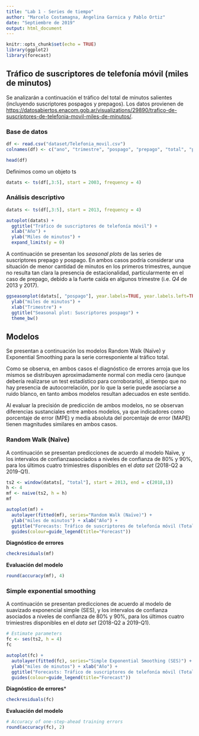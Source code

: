 ```yaml
---
title: "Lab 1 - Series de tiempo"
author: "Marcelo Costamagna, Angelina Garnica y Pablo Ortiz"
date: "Septiembre de 2019"
output: html_document
---
```


```r
knitr::opts_chunk$set(echo = TRUE)
library(ggplot2)
library(forecast)
```

## Tráfico de suscriptores de telefonía móvil (miles de minutos)

Se analizarán a continuación el tráfico del total de minutos salientes (incluyendo suscriptores pospagos y prepagos). Los datos provienen de  <https://datosabiertos.enacom.gob.ar/visualizations/29890/trafico-de-suscriptores-de-telefonia-movil-miles-de-minutos/>.


### Base de datos
```r
df <- read.csv("dataset/Telefonia_movil.csv")
colnames(df) <- c("ano", "trimestre", "pospago", "prepago", "total", "periodo") # Cambio de nombre de variables
```

```r
head(df)
```

Definimos como un objeto ts

```r
datats <- ts(df[,3:5], start = 2003, frequency = 4)
```

### Análisis descriptivo

```r
datats <- ts(df[,3:5], start = 2013, frequency = 4)

autoplot(datats) +
  ggtitle("Tráfico de suscriptores de telefonía móvil") +
  xlab("Año") +
  ylab("Miles de minutos") +
  expand_limits(y = 0)
```

A continuación se presentan los *seasonal plots* de las series de suscriptores prepago y pospago. En ambos casos podría considerar una situación de menor cantidad de minutos en los primeros trimestres, aunque no resulta tan clara la presencia de estacionalidad, particularmente en el caso de prepago, debido a la fuerte caida en algunos trimestre (i.e. *Q4* de 2013 y 2017). 


```r
ggseasonplot(datats[, "pospago"], year.labels=TRUE, year.labels.left=TRUE) +
  ylab("miles de minutos") +
  xlab("Trimestre") +
  ggtitle("Seasonal plot: Suscriptores pospago") +
  theme_bw()
```

## Modelos
Se presentan a continuación los modelos Random Walk (Naïve) y Exponential Smoothing para la serie corresponiente al tráfico total.

Como se observa, en ambos casos el diagnóstico de errores arroja que los mismos se distribuyen aproximadamente normal con media cero (aunque debería realizarse un test estadístico para corroborarlo), al tiempo que no hay presencia de autocorrelación, por lo que la serie puede asociarse a ruido blanco, en tanto ambos modelos resultan adecuados en este sentido.

Al evaluar la precisión de predicción de ambos modelos, no se observan diferencias sustanciales entre ambos modelos, ya que indicadores como porcentaje de error (MPE) y media absoluta del porcentaje de error (MAPE) tienen magnitudes similares en ambos casos.

### Random Walk (Naïve)

A continuación se presentan predicciones de acuerdo al modelo Naïve, y los intervalos de confianzaasociados a niveles de confianza de 80\% y 90\%, para los últimos cuatro trimiestres disponibles en el *data set* (2018-Q2 a 2019-Q1).

```r
ts2 <- window(datats[, "total"], start = 2013, end = c(2018,1))
h <- 4
mf <- naive(ts2, h = h)
mf
```


```r
autoplot(mf) +
  autolayer(fitted(mf), series="Random Walk (Naïve)") +
  ylab("miles de minutos") + xlab("Año") +
  ggtitle("Forecasts: Tráfico de suscriptores de telefonía móvil (Total)") +
  guides(colour=guide_legend(title="Forecast"))
```


**Diagnóstico de errores**
```r
checkresiduals(mf)
```

**Evaluación del modelo**
```r
round(accuracy(mf), 4)
```

### Simple exponential smoothing

A continuación se presentan predicciones de acuerdo al modelo de suavizado exponencial simple (SES), y los intervalos de confianza asociados a niveles de confianza de 80\% y 90\%, para los últimos cuatro trimiestres disponibles en el *data set* (2018-Q2 a 2019-Q1).

```r
# Estimate parameters
fc <- ses(ts2, h = 4)
fc
```

```r
autoplot(fc) +
  autolayer(fitted(fc), series="Simple Exponential Smoothing (SES)") +
  ylab("miles de minutos") + xlab("Año") +
  ggtitle("Forecasts: Tráfico de suscriptores de telefonía móvil (Total)") +
  guides(colour=guide_legend(title="Forecast"))
```

**Diagnóstico de errores***

```r
checkresiduals(fc)
```

**Evaluación del modelo**

```r
# Accuracy of one-step-ahead training errors
round(accuracy(fc), 2)
```

